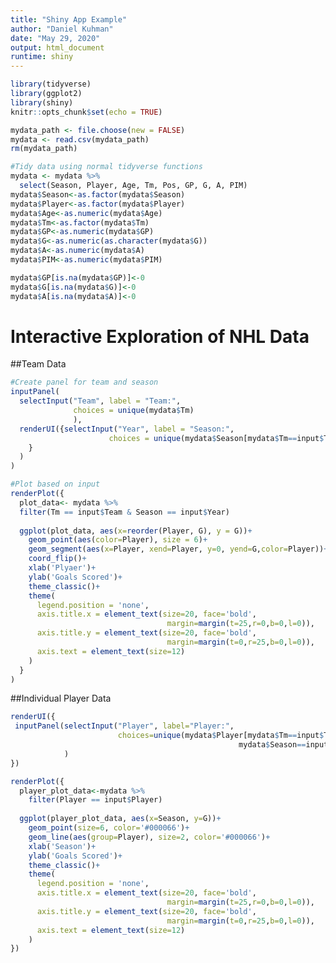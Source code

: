 ```yaml
---
title: "Shiny App Example"
author: "Daniel Kuhman"
date: "May 29, 2020"
output: html_document
runtime: shiny
---
```


```r
library(tidyverse)
library(ggplot2)
library(shiny)
knitr::opts_chunk$set(echo = TRUE)
```

<!-- Load and tidy data -->
```r
mydata_path <- file.choose(new = FALSE)
mydata <- read.csv(mydata_path)
rm(mydata_path)

#Tidy data using normal tidyverse functions
mydata <- mydata %>% 
  select(Season, Player, Age, Tm, Pos, GP, G, A, PIM)
mydata$Season<-as.factor(mydata$Season)
mydata$Player<-as.factor(mydata$Player)
mydata$Age<-as.numeric(mydata$Age)
mydata$Tm<-as.factor(mydata$Tm)
mydata$GP<-as.numeric(mydata$GP)
mydata$G<-as.numeric(as.character(mydata$G))
mydata$A<-as.numeric(mydata$A)
mydata$PIM<-as.numeric(mydata$PIM)

mydata$GP[is.na(mydata$GP)]<-0
mydata$G[is.na(mydata$G)]<-0
mydata$A[is.na(mydata$A)]<-0
```

# **Interactive Exploration of NHL Data**

##Team Data
```r
#Create panel for team and season
inputPanel(
  selectInput("Team", label = "Team:",
              choices = unique(mydata$Tm)
              ),
  renderUI({selectInput("Year", label = "Season:",
                      choices = unique(mydata$Season[mydata$Tm==input$Team]))
    }
  )
)

#Plot based on input
renderPlot({
  plot_data<- mydata %>% 
  filter(Tm == input$Team & Season == input$Year)
  
  ggplot(plot_data, aes(x=reorder(Player, G), y = G))+
    geom_point(aes(color=Player), size = 6)+
    geom_segment(aes(x=Player, xend=Player, y=0, yend=G,color=Player))+
    coord_flip()+
    xlab('Plyaer')+
    ylab('Goals Scored')+
    theme_classic()+
    theme(
      legend.position = 'none',
      axis.title.x = element_text(size=20, face='bold',
                                   margin=margin(t=25,r=0,b=0,l=0)),
      axis.title.y = element_text(size=20, face='bold',
                                   margin=margin(t=0,r=25,b=0,l=0)),
      axis.text = element_text(size=12)
    )
  }
)  
```

##Individual Player Data
```r
renderUI({
 inputPanel(selectInput("Player", label="Player:",
                        choices=unique(mydata$Player[mydata$Tm==input$Team &
                                                   mydata$Season==input$Year]))
            )
})

renderPlot({
  player_plot_data<-mydata %>% 
    filter(Player == input$Player)
  
  ggplot(player_plot_data, aes(x=Season, y=G))+
    geom_point(size=6, color='#000066')+
    geom_line(aes(group=Player), size=2, color='#000066')+
    xlab('Season')+
    ylab('Goals Scored')+
    theme_classic()+
    theme(
      legend.position = 'none',
      axis.title.x = element_text(size=20, face='bold',
                                   margin=margin(t=25,r=0,b=0,l=0)),
      axis.title.y = element_text(size=20, face='bold',
                                   margin=margin(t=0,r=25,b=0,l=0)),
      axis.text = element_text(size=12)
    )
})

```





